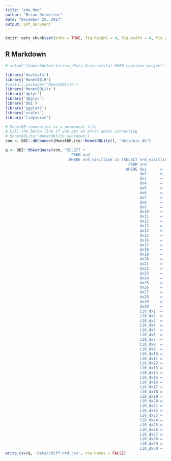 ```yaml
---
title: "eda.Rmd"
author: "Brian Detweiler"
date: "December 25, 2017"
output: pdf_document
---
```


```r
knitr::opts_chunk$set(echo = TRUE, fig.height = 4, fig.width = 4, fig.align = 'center')
```

## R Markdown

```r
# setwd('/home/bdetweiler/src/Data_Science/stat-8960-capstone-project')

library("devtools")
library('MonetDB.R')
#install.packages('MonetDBLite')
library('MonetDBLite')
library('dplyr')
library('dbplyr')
library('DBI')
library('ggplot2')
library('scales')
library('tidyverse')
```


```r
# MonetDB connection to a permanent file
# Call the below line if you get an error about connecting
# MonetDBLite::monetdblite_shutdown()
con <- DBI::dbConnect(MonetDBLite::MonetDBLite(), "data/nis_db")

q <- DBI::dbGetQuery(con, "SELECT *
                             FROM nrd
                            WHERE nrd_visitlink in (SELECT nrd_visitlink
                                                      FROM nrd 
                                                     WHERE dx1      = '00845' OR 
                                                           dx2      = '00845' OR
                                                           dx3      = '00845' OR
                                                           dx4      = '00845' OR
                                                           dx5      = '00845' OR
                                                           dx6      = '00845' OR
                                                           dx7      = '00845' OR
                                                           dx8      = '00845' OR
                                                           dx9      = '00845' OR
                                                           dx10     = '00845' OR
                                                           dx11     = '00845' OR
                                                           dx12     = '00845' OR
                                                           dx13     = '00845' OR
                                                           dx14     = '00845' OR
                                                           dx15     = '00845' OR
                                                           dx16     = '00845' OR
                                                           dx17     = '00845' OR
                                                           dx18     = '00845' OR
                                                           dx19     = '00845' OR
                                                           dx20     = '00845' OR
                                                           dx21     = '00845' OR
                                                           dx22     = '00845' OR
                                                           dx23     = '00845' OR
                                                           dx24     = '00845' OR
                                                           dx25     = '00845' OR
                                                           dx26     = '00845' OR
                                                           dx27     = '00845' OR
                                                           dx28     = '00845' OR
                                                           dx29     = '00845' OR
                                                           dx30     = '00845' OR
                                                           i10_dx1  = 'A047'  OR
                                                           i10_dx2  = 'A047'  OR
                                                           i10_dx3  = 'A047'  OR
                                                           i10_dx4  = 'A047'  OR
                                                           i10_dx5  = 'A047'  OR
                                                           i10_dx6  = 'A047'  OR
                                                           i10_dx7  = 'A047'  OR
                                                           i10_dx8  = 'A047'  OR
                                                           i10_dx9  = 'A047'  OR
                                                           i10_dx10 = 'A047'  OR
                                                           i10_dx11 = 'A047'  OR
                                                           i10_dx12 = 'A047'  OR
                                                           i10_dx13 = 'A047'  OR
                                                           i10_dx14 = 'A047'  OR
                                                           i10_dx15 = 'A047'  OR
                                                           i10_dx16 = 'A047'  OR
                                                           i10_dx17 = 'A047'  OR
                                                           i10_dx18 = 'A047'  OR
                                                           i10_dx19 = 'A047'  OR
                                                           i10_dx20 = 'A047'  OR
                                                           i10_dx21 = 'A047'  OR
                                                           i10_dx22 = 'A047'  OR
                                                           i10_dx23 = 'A047'  OR
                                                           i10_dx24 = 'A047'  OR
                                                           i10_dx25 = 'A047'  OR
                                                           i10_dx26 = 'A047'  OR
                                                           i10_dx27 = 'A047'  OR
                                                           i10_dx28 = 'A047'  OR
                                                           i10_dx29 = 'A047'  OR
                                                           i10_dx30 = 'A047')")
write.csv(q, 'data/cdiff-nrd.csv', row.names = FALSE)

```